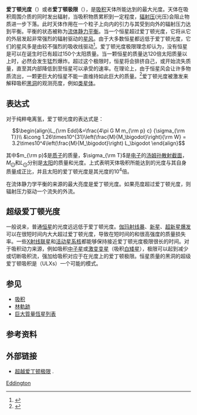 {{NoteTA|G1=物理學}}
'''爱丁顿光度'''（{{lang-en|'''Eddington luminosity'''}}）或者'''爱丁顿极限'''（{{lang-en|'''Eddington limit'''}}），是[[吸积|吸积]]天体所能达到的最大光度。天体在吸积周围介质的同时发出辐射，当吸积物质累积到一定程度，[[辐射压|辐射压]](光压)会阻止物质进一步下落。此时天体作用在一个粒子上向内的引力与其受到向外的辐射压力达到平衡。平衡的状态被称为[[流体静力平衡|流体静力平衡]]。当一个恒星超过爱丁顿光度，它将从它的外层发起非常强烈的辐射驱动的[[星风|星风]]。由于大多数恒星都远低于爱丁顿光度，它们的星风多是由较不强烈的吸收线驱动<ref>{{cite journal |bibcode=2008AIPC..990..250V |title=Continuum driven winds from super-Eddington stars. A tale of two limits |author=A. J. van Marle |author2=S. P. Owocki |author3=N. J. Shaviv  |date=2008 |journal=AIP Conference Proceedings |volume=990 |pages=250–253 |doi=10.1063/1.2905555|arxiv = 0708.4207 }}</ref>。爱丁顿光度极限理念却认为，没有恒星是可以在诞生时已有超过150个太阳质量。当一颗恒星的质量达120倍太阳质量以上时，必然会发生猛烈爆炸。超过这个极限时，恒星将会排挤自己，或开始流失质量，直至其内部降低到至恒星可以承受的速率。在理论上，由于恒星风会让许多物质流出，一颗更巨大的恒星不能一直维持如此巨大的质量。<ref name=HD>{{cite journal|title=Revisiting the Modified Eddington Limit for Massive Stars|journal=The Astrophysical Journal|volume=504|issue=1|pages=200|url=http://stacks.iop.org/0004-637X/504/i=1/a=200|date=1998|doi=10.1086/306048|issn=0004-637X|language=en|accessdate=2018-04-02|author=Andrew Ulmer, Edward L. Fitzpatrick}}</ref>爱丁顿光度被激发来解释吸积[[黑洞|黑洞]]的观测亮度，例如[[类星体|类星体]]。

== 表达式 ==
对于纯粹电离氢，爱丁顿光度的表达式是：

:<math>\begin{align}L_{\rm Edd}&=\frac{4\pi G M m_{\rm p} c} {\sigma_{\rm T}}\\
&\cong 1.26\times10^{31}\left(\frac{M}{M_\bigodot}\right){\rm W}
= 3.2\times10^4\left(\frac{M}{M_\bigodot}\right) L_\bigodot 
\end{align}
</math>

其中<math>m_{\rm p}</math>是[[质子|质子]]的质量，<math>\sigma_{\rm T}</math>是[[电子|电子]]的[[汤姆孙散射|汤姆孙散射截面]]，<math>M_\bigodot</math>和<math>L_\bigodot</math>分别是[[太阳|太阳]]的质量和光度。上式表明天体吸积所能达到的光度与其自身质量成正比，并且太阳的爱丁顿光度是其光度的10<sup>4</sup>倍。

在流体静力学平衡的来源的最大亮度是爱丁顿光度。如果亮度超过爱丁顿光度，则辐射压力驱动一个流失的外流。

== 超级爱丁顿光度 ==
一般说来，普通[[恒星|恒星]]的光度远远低于爱丁顿光度。[[伽玛射线暴|伽玛射线暴]]、[[新星|新星]]、[[超新星爆发|超新星爆发]]可以在很短时间内大大超过爱丁顿光度，导致在短时间的和很高强度的质量损失率。一些[[X射线联星|X射线联星]]和[[活动星系核|活动星系核]]都能够保持接近爱丁顿光度极限很长的时间。对于吸积动力来源，例如吸积[[中子星|中子星]]或[[激变变星|激变变星]]（吸积[[白矮星|白矮星]]），极限可以起到减少或切断吸积流，强加给吸积对应于在光度上的爱丁顿极限。恒星质量的黑洞的超级爱丁顿吸积是{{le|超亮X射线源|Ultraluminous X-ray source}}（ULXs）一个可能的模式。

== 参见 ==
* [[吸积|吸积]]
* [[林軌跡|林軌跡]]
* [[巨大質量恆星列表|巨大質量恆星列表]]

== 参考资料 ==
{{reflist}}

== 外部链接 ==
* {{En}}[http://www.sciencebits.com/SurpassingEddington 超越爱丁顿极限] {{Wayback|url=http://www.sciencebits.com/SurpassingEddington |date=20160304001137 }}.

{{恆星}}

{{Authority control}}
[[Category:天体物理学|Eddington]]